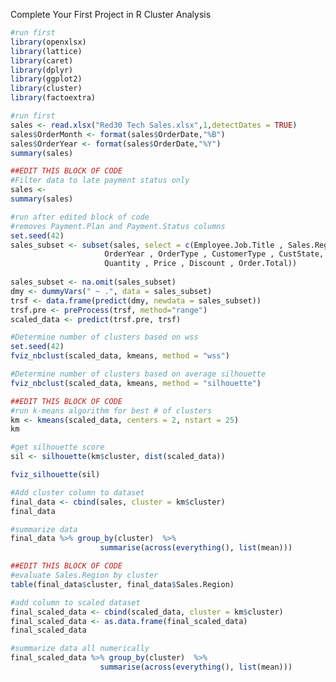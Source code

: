 Complete Your First Project in R
Cluster Analysis

```{r}
#run first
library(openxlsx)
library(lattice)
library(caret)
library(dplyr)
library(ggplot2)
library(cluster)
library(factoextra)
```


```{r}
#run first
sales <- read.xlsx("Red30 Tech Sales.xlsx",1,detectDates = TRUE)
sales$OrderMonth <- format(sales$OrderDate,"%B")
sales$OrderYear <- format(sales$OrderDate,"%Y")
summary(sales)
```


```{r}
##EDIT THIS BLOCK OF CODE
#Filter data to late payment status only
sales <- 
summary(sales)
```



```{r}
#run after edited block of code
#removes Payment.Plan and Payment.Status columns
set.seed(42)
sales_subset <- subset(sales, select = c(Employee.Job.Title , Sales.Region , OrderMonth,
                     OrderYear , OrderType , CustomerType , CustState, ProdCategory,
                     Quantity , Price , Discount , Order.Total))
 
sales_subset <- na.omit(sales_subset)
dmy <- dummyVars(" ~ .", data = sales_subset)
trsf <- data.frame(predict(dmy, newdata = sales_subset))
trsf.pre <- preProcess(trsf, method="range")
scaled_data <- predict(trsf.pre, trsf)
```


```{r}
#Determine number of clusters based on wss
set.seed(42)
fviz_nbclust(scaled_data, kmeans, method = "wss")
```


```{r}
#Determine number of clusters based on average silhouette
fviz_nbclust(scaled_data, kmeans, method = "silhouette")
```


```{r}
##EDIT THIS BLOCK OF CODE
#run k-means algorithm for best # of clusters
km <- kmeans(scaled_data, centers = 2, nstart = 25)
km
```


```{r}
#get silhouette score
sil <- silhouette(km$cluster, dist(scaled_data))

fviz_silhouette(sil)
```


```{r}
#Add cluster column to dataset
final_data <- cbind(sales, cluster = km$cluster)
final_data
```


```{r}
#summarize data
final_data %>% group_by(cluster)  %>%
                    summarise(across(everything(), list(mean)))
```


```{r}
##EDIT THIS BLOCK OF CODE
#evaluate Sales.Region by cluster
table(final_data$cluster, final_data$Sales.Region)
```

```{r}
#add column to scaled dataset
final_scaled_data <- cbind(scaled_data, cluster = km$cluster)
final_scaled_data <- as.data.frame(final_scaled_data)
final_scaled_data
```


```{r}
#summarize data all numerically
final_scaled_data %>% group_by(cluster)  %>%
                    summarise(across(everything(), list(mean)))
```